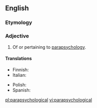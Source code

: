 ==English==

===Etymology===
{{prefix|en|para|psychological}}

===Adjective===
{{en-adj|-}}

# Of or pertaining to [[parapsychology]].

====Translations====
{{trans-top|of or pertaining to parapsychology}}
* Finnish: {{t|fi|parapsykologinen}}
* Italian: {{t|it|parapsicologico|m}}
{{trans-mid}}
* Polish: {{t|pl|parapsychologiczny|m}}
* Spanish: {{t+|es|parapsicológico|m}}
{{trans-bottom}}

[[pl:parapsychological]]
[[vi:parapsychological]]